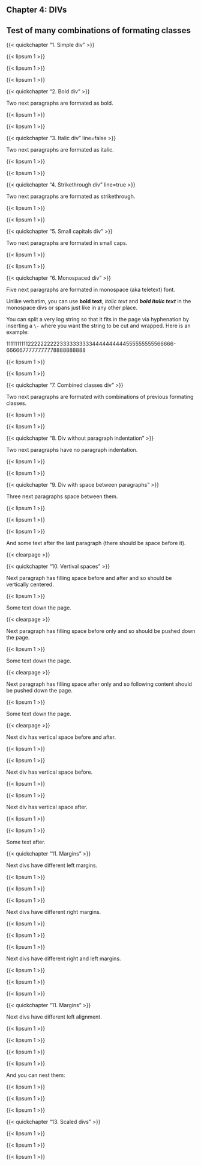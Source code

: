 :::{.chapter}
# Chapter 4: DIVs
## Test of many combinations of formating classes
:::

{{< quickchapter "1. Simple div" >}}

:::{}
{{< lipsum 1 >}}

{{< lipsum 1 >}}

{{< lipsum 1 >}}
:::

{{< quickchapter "2. Bold div" >}}

Two next paragraphs are formated as bold.

:::{.bold}
{{< lipsum 1 >}}

{{< lipsum 1 >}}
:::

{{< quickchapter "3. Italic div" line=false >}}

Two next paragraphs are formated as italic.

:::{.italic}
{{< lipsum 1 >}}

{{< lipsum 1 >}}
:::

{{< quickchapter "4. Strikethrough div" line=true >}}

Two next paragraphs are formated as strikethrough.

:::{.strikethrough}
{{< lipsum 1 >}}

{{< lipsum 1 >}}
:::

{{< quickchapter "5. Small capitals div" >}}

Two next paragraphs are formated in small caps.

:::{.smallcaps}
{{< lipsum 1 >}}

{{< lipsum 1 >}}
:::

{{< quickchapter "6. Monospaced div" >}}

Five next paragraphs are formated in monospace (aka teletext) font.

:::{.monospace}
Unlike verbatim, you can use **bold text**, *italic text* and ***bold italic
text*** in the monospace divs or spans just like in any other place.

You can split a very log string so that it fits in the page via hyphenation by
inserting a `\-` where you want the string to be cut and wrapped. Here is an
example:

1111111111222222222233333333334444444444555555555566666\-6666677777777778888888888

{{< lipsum 1 >}}

{{< lipsum 1 >}}
:::

{{< quickchapter "7. Combined classes div" >}}

Two next paragraphs are formated with combinations of previous formating
classes.

:::{.bold .italic .strikethrough .smallcaps}
{{< lipsum 1 >}}

{{< lipsum 1 >}}
:::

{{< quickchapter "8. Div without paragraph indentation" >}}

Two next paragraphs have no paragraph indentation.

:::{.noparindent}
{{< lipsum 1 >}}

{{< lipsum 1 >}}
:::

{{< quickchapter "9. Div with space between paragraphs" >}}

Three next paragraphs space between them.

:::{parskip=1ex}
{{< lipsum 1 >}}

{{< lipsum 1 >}}

{{< lipsum 1 >}}
:::

And some text after the last paragraph (there should be space before it).

{{< clearpage >}}

{{< quickchapter "10. Vertival spaces" >}}

Next paragraph has filling space before and after and so should be vertically
centered.

:::{vfill=both}
{{< lipsum 1 >}}
:::

Some text down the page.

{{< clearpage >}}

Next paragraph has filling space before only and so should be pushed down the
page.

:::{vfill=before}
{{< lipsum 1 >}}
:::

Some text down the page.

{{< clearpage >}}

Next paragraph has filling space after only and so following content should be
pushed down the page.

:::{vfill=after}
{{< lipsum 1 >}}
:::

Some text down the page.

{{< clearpage >}}

Next div has vertical space before and after.

:::{vspace_both=3\nbs}
{{< lipsum 1 >}}

{{< lipsum 1 >}}
:::

Next div has vertical space before.

:::{vspace_before=3\nbs}
{{< lipsum 1 >}}

{{< lipsum 1 >}}
:::

Next div has vertical space after.

:::{vspace_after=3\nbs}
{{< lipsum 1 >}}

{{< lipsum 1 >}}
:::

Some text after.

{{< quickchapter "11. Margins" >}}

Next divs have different left margins.

:::{margin_left=1em}
{{< lipsum 1 >}}
:::

:::{margin_left=3em}
{{< lipsum 1 >}}
:::

:::{margin_left=5em}
{{< lipsum 1 >}}
:::

Next divs have different right margins.

:::{margin_right=1em}
{{< lipsum 1 >}}
:::

:::{margin_right=3em}
{{< lipsum 1 >}}
:::

:::{margin_right=5em}
{{< lipsum 1 >}}
:::

Next divs have different right and left margins.

:::{margin_both=1em}
{{< lipsum 1 >}}
:::

:::{margin_both=3em}
{{< lipsum 1 >}}
:::

:::{margin_both=5em}
{{< lipsum 1 >}}
:::

{{< quickchapter "11. Margins" >}}

Next divs have different left alignment.

:::{align=left}
{{< lipsum 1 >}}
:::

:::{align=right}
{{< lipsum 1 >}}
:::

:::{align=center}
{{< lipsum 1 >}}
:::

:::{align=justify}
{{< lipsum 1 >}}
:::

And you can nest them:

:::{align=left}
{{< lipsum 1 >}}

::::::{align=justify}
{{< lipsum 1 >}}
::::::

{{< lipsum 1 >}}
:::

{{< quickchapter "13. Scaled divs" >}}

:::{scale=0.6}
{{< lipsum 1 >}}
:::

:::{scale=1.0}
{{< lipsum 1 >}}
:::

:::{scale=1.5}
{{< lipsum 1 >}}
:::
